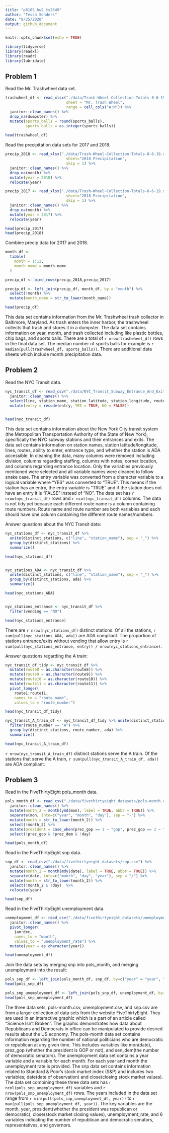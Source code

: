 ```yaml
---
title: "p8105_hw2_ts3349"
author: "Tessa Senders"
date: "9/25/2020"
output: github_document
---
```


```r
knitr::opts_chunk$set(echo = TRUE)
```

```r
library(tidyverse)
library(readxl)
library(readr)
library(lubridate)
```


## Problem 1

Read the Mr. Trashwheel data set.

```r
trashwheel_df <- read_xlsx("./data/Trash-Wheel-Collection-Totals-8-6-19.xlsx", 
                           sheet = "Mr. Trash Wheel", 
                           range = cell_cols("A:N")) %>% 
  janitor::clean_names() %>% 
  drop_na(dumpster) %>% 
  mutate(sports_balls = round(sports_balls), 
         sports_balls = as.integer(sports_balls))
  
head(trashwheel_df)
```


Read the precipitation data sets for 2017 and 2018.

```r
precip_2018 <- read_xlsx("./data/Trash-Wheel-Collection-Totals-8-6-19.xlsx", 
                           sheet="2018 Precipitation", 
                           skip = 1) %>% 
  janitor::clean_names() %>% 
  drop_na(month) %>% 
  mutate(year = 2018) %>%
  relocate(year)

precip_2017 <- read_xlsx("./data/Trash-Wheel-Collection-Totals-8-6-19.xlsx", 
                           sheet="2018 Precipitation", 
                           skip = 1) %>% 
  janitor::clean_names() %>% 
  drop_na(month) %>% 
  mutate(year = 2017) %>%
  relocate(year)

head(precip_2017)
head(precip_2018)
```

Combine precip data for 2017 and 2018.

```r
month_df <- 
  tibble(
    month = 1:12,
    month_name = month.name
  )

precip_df <- bind_rows(precip_2018,precip_2017) 

precip_df <- left_join(precip_df, month_df, by = "month") %>% 
  select(!month) %>% 
  mutate(month_name = str_to_lower(month_name))

head(precip_df)
```
This data set contains information from the Mr. Trashwheel trash collector in Baltimore, Maryland.  As trash enters the inner harbor, the trashwheel collects that trash and stores it in a  dumpster.  The data set contains information on year, month, and trash collected including like plastic bottles, chip bags, and sports balls.  There are a total of `r nrow(trashwheel_df)` rows in the final data set.  The median number of sports balls for example is `r median(pull(trashwheel_df, sports_balls))`.  There are additional data sheets which include month precipitation data.


## Problem 2

Read the NYC Transit data.

```r
nyc_transit_df <- read_csv("./data/NYC_Transit_Subway_Entrance_And_Exit_Data.csv") %>%
  janitor::clean_names() %>% 
  select(line, station_name, station_latitude, station_longitude, route1:route11, entry, vending, entrance_type, ada) %>%
  mutate(entry = recode(entry, YES = TRUE, NO = FALSE))

  
head(nyc_transit_df)
```
This data set contains information about the New York City transit system (the Metropolitan Transportation Authority of the State of New York), specifically the NYC subway stations and their entrances and exits.  The data set contains information on station names, station latitude/longitude, lines, routes, ability to enter, entrance type, and whether the station is ADA accessible.  In cleaning the data, many columns were removed including division, columns regarding staffing, columns with notes, corner location, and columns regarding entrance location.  Only the variables previously mentioned were selected and all variable names were cleaned to follow snake case.  The entry variable was converted from a character variable to a logical variable where "YES" was converted to "TRUE".  This means if the station has an entry, the entry variable is "TRUE" and if the station does not have an entry it is "FALSE" instead of "NO".  The data set has `r nrow(nyc_transit_df)` rows and `r ncol(nyc_transit_df)` columns.  The data is not tidy yet because each different route name is a column containing route numbers.  Route name and route number are both variables and each should have one column containing the different route names/numbers.


Answer questions about the NYC Transit data:

```r
nyc_stations_df <- nyc_transit_df %>% 
  unite(distinct_stations, c("line", "station_name"), sep = "_") %>% 
  group_by(distinct_stations) %>%
  summarize()

head(nyc_stations_df)


nyc_stations_ADA <- nyc_transit_df %>% 
  unite(distinct_stations, c("line", "station_name"), sep = "_") %>% 
  group_by(distinct_stations, ada) %>%
  summarize()

head(nyc_stations_ADA)


nyc_stations_entrance <- nyc_transit_df %>% 
  filter(vending == "NO")

head(nyc_stations_entrance)
```
There are `r nrow(nyc_stations_df)` distinct stations.  Of all the stations, `r sum(pull(nyc_stations_ADA, ada))` are ADA compliant.  The proportion of stations entrance/exits without vending that allow entry is `r sum(pull(nyc_stations_entrance, entry)) / nrow(nyc_stations_entrance)`.
   

Answer questions regarding the A train:

```r
nyc_transit_df_tidy <- nyc_transit_df %>%
  mutate(route8 = as.character(route8)) %>%
  mutate(route9 = as.character(route9)) %>%
  mutate(route10 = as.character(route10)) %>%
  mutate(route11 = as.character(route11)) %>%
  pivot_longer(
    route1:route11,
    names_to = "route_name", 
    values_to = "route_number")

head(nyc_transit_df_tidy)

nyc_transit_A_train_df <- nyc_transit_df_tidy %>% unite(distinct_stations, c("line", "station_name"), sep = "_") %>% 
  filter(route_number == "A") %>%
  group_by(distinct_stations, route_number, ada) %>%
  summarize()

head(nyc_transit_A_train_df)
```
`r nrow(nyc_transit_A_train_df)` distinct stations serve the A train.  Of the stations that serve the A train, `r sum(pull(nyc_transit_A_train_df, ada))` are ADA compliant.


## Problem 3

Read in the FiveThirtyEight pols_month data.

```r
pols_month_df <- read_csv("./data/fivethirtyeight_datasets/pols-month.csv") %>% 
  janitor::clean_names() %>%
  mutate(month_2 = month(ymd(mon), label = TRUE, abbr = TRUE)) %>%
  separate(mon, into=c("year", "month", "day"), sep = "-") %>%
  mutate(month = str_to_lower(month_2)) %>%
  select(!month_2) %>%
  mutate(president = case_when(prez_gop == 1 ~ "gop", prez_gop == 2 ~ "gop_ford_after_nixon", prez_gop == 0 ~ "dem")) %>%
  select(!prez_gop & !prez_dem & !day) 

head(pols_month_df)
```

Read in the FiveThirtyEight snp data.

```r
snp_df <- read_csv("./data/fivethirtyeight_datasets/snp.csv") %>% 
  janitor::clean_names() %>% 
  mutate(month_2 = month(mdy(date), label = TRUE, abbr = TRUE)) %>%
  separate(date, into=c("month", "day", "year"), sep = "/") %>%
  mutate(month = str_to_lower(month_2)) %>%
  select(!month_2 & !day)  %>%
  relocate(year)

head(snp_df)
```

Read in the FiveThirtyEight unemployment data.

```r
unemployment_df <- read_csv("./data/fivethirtyeight_datasets/unemployment.csv") %>% 
  janitor::clean_names() %>%
  pivot_longer(
    jan:dec,
    names_to = "month", 
    values_to = "unemployment_rate") %>%
  mutate(year = as.character(year))

head(unemployment_df)
```


Join the data sets by merging snp into pols_month, and merging unemployment into the result:

```r
pols_snp_df <- left_join(pols_month_df, snp_df, by=c("year" = "year", "month" = "month"))
head(pols_snp_df)

pols_snp_unemployment_df <- left_join(pols_snp_df, unemployment_df, by=c("year" = "year", "month" = "month"))
head(pols_snp_unemployment_df)
```
The three data sets, pols-month.csv, unemployment.csv, and snp.csv are from a larger collection of data sets from the website FiveThirtyEight.  They are used in an interactive graphic which is a part of an article called "Science Isn't Broken".  The graphic demonstrates how data about Republicans and Democrats in office can be manipulated to provide desired results about the US economy.  The pols-month data set contains information regarding the number of national politicians who are democratic or republican at any given time.  This includes variables like mon(date), prez_gop (whether the president is GOP or not), and sen_dem(the number of democratic senators).  The unemployment data set contains a year variable and a variable for each month.  For each year and month the unemployment rate is provided.  The snp data set contains information related to Standard & Poor’s stock market index (S&P) and includes two variables; date(date of observation) and close(closing stock market values).  The data set combining these three data sets has `r ncol(pols_snp_unemployment_df)` variables and `r nrow(pols_snp_unemployment_df)` rows.  The years included in the data set range from `r min(pull(pols_snp_unemployment_df, year))` to `r max(pull(pols_snp_unemployment_df, year))`.  The key variables are the month, year, president(whether the president was republican or democratic), close(stock market closing values), unemployment_rate, and 6 variables indicating the number of republican and democratic senators, representatives, and governors.


















